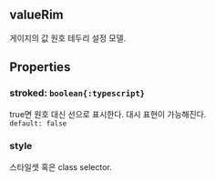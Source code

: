 ## valueRim
게이지의 값 원호 테두리 설정 모델.
## Properties

### stroked: `boolean{:typescript}`
true면 원호 대신 선으로 표시한다.
대시 표현이 가능해진다.  
`default: false`  

### style
스타일셋 혹은 class selector.  
